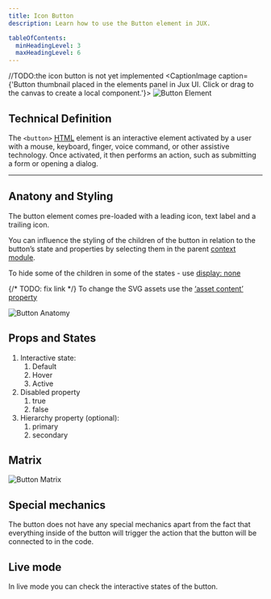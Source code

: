 ```yaml
---
title: Icon Button
description: Learn how to use the Button element in JUX.

tableOfContents:
  minHeadingLevel: 3
  maxHeadingLevel: 6
---
```



//TODO:the icon button is not yet implemented
<CaptionImage caption={'Button thumbnail placed in the elements panel in Jux UI. Click or drag to the canvas to create a local component.'}>
  <Image src={buttonElement} alt="Button Element" />
</CaptionImage>

## Technical Definition
The `<button>` [HTML](https://developer.mozilla.org/en-US/docs/Web/HTML) element is an interactive element activated by a user with a mouse, keyboard, finger, voice command, or other assistive technology. Once activated, it then performs an action, such as submitting a form or opening a dialog.

---

## Anatony and Styling

The button element comes pre-loaded with a leading icon, text label and a trailing icon.

You can influence the styling of the children of the button in relation to the button’s state and properties by selecting them in the parent [context module](/designers/dynamic-design-panel/props-and-variants).

To hide some of the children in some of the states - use [display: none](/designers/dynamic-design-panel/layout)

{/*  TODO: fix link */}
To change the SVG assets use the [‘asset content’ property](/#)

<Image src={buttonAnatomy} alt="Button Anatomy" />

## Props and States

1. Interactive state:
    1. Default
    2. Hover
    3. Active
2. Disabled property
    1. true
    2. false
3. Hierarchy property (optional):
    1. primary
    2. secondary

## Matrix

<Image src={buttonMatrix} alt="Button Matrix" />

## Special mechanics

The button does not have any special mechanics apart from the fact that everything inside of the button will trigger the action that the button will be connected to in the code. 

## Live mode

In live mode you can check the interactive states of the button.
